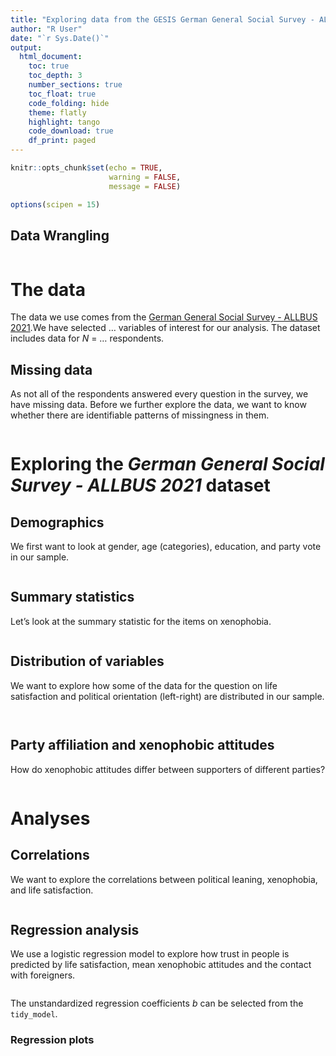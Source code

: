 ```yaml
---
title: "Exploring data from the GESIS German General Social Survey - ALLBUS 2021"
author: "R User"
date: "`r Sys.Date()`"
output:
  html_document:
    toc: true
    toc_depth: 3
    number_sections: true
    toc_float: true
    code_folding: hide
    theme: flatly
    highlight: tango
    code_download: true
    df_print: paged
---
```


```r
knitr::opts_chunk$set(echo = TRUE,
                      warning = FALSE,
                      message = FALSE)

options(scipen = 15)
```

## Data Wrangling

```r

```

# The data

The data we use comes from the [German General Social Survey - ALLBUS 2021 ](https://search.gesis.org/research_data/ZA5280).We have selected ... variables of interest for our analysis. The dataset includes data for *N* = ... respondents. 


## Missing data

As not all of the respondents answered every question in the survey, we have missing data. Before we further explore the data, we want to know whether there are identifiable patterns of missingness in them.

```r

```

# Exploring the *German General Social Survey - ALLBUS 2021* dataset

## Demographics

We first want to look at gender, age (categories), education, and party vote in our sample.

```r

```

## Summary statistics

Let's look at the summary statistic for the items on xenophobia.

```r

```

## Distribution of variables

We want to explore how some of the data for the question on life satisfaction and political orientation (left-right) are distributed in our sample.

```r

```

```r

```

## Party affiliation and xenophobic attitudes

How do xenophobic attitudes differ between supporters of different parties? 

```r

```

# Analyses

## Correlations

We want to explore the correlations between political leaning, xenophobia, and life satisfaction.

```r
  
```

## Regression analysis

We use a logistic regression model to explore how trust in people is predicted by life satisfaction, mean xenophobic attitudes and the contact with foreigners.

```r

```

The unstandardized regression coefficients *b* can be selected from the `tidy_model`.

### Regression plots

```r

```
